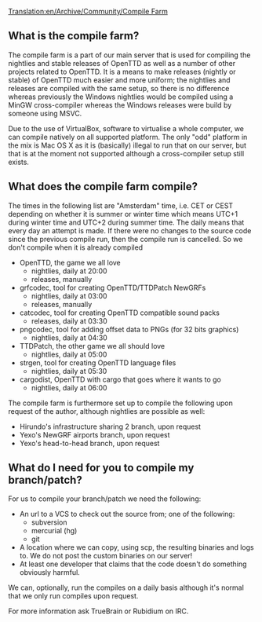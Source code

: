 [[Translation:en/Archive/Community/Compile Farm]]
{{en/Outdated|This page is partially accurate, but some details are outdated since the move to GitHub and a revised compile farm.}}

==What is the compile farm?==
The compile farm is a part of our main server that is used for compiling the nightlies and stable releases of OpenTTD as well as a number of other projects related to OpenTTD. It is a means to make releases (nightly or stable) of OpenTTD much easier and more uniform; the nightlies and releases are compiled with the same setup, so there is no difference whereas previously the Windows nightlies would be compiled using a MinGW cross-compiler whereas the Windows releases were build by someone using MSVC.

Due to the use of VirtualBox, software to virtualise a whole computer, we can compile natively on all supported platform. The only "odd" platform in the mix is Mac OS X as it is (basically) illegal to run that on our server, but that is at the moment not supported although a cross-compiler setup still exists.

==What does the compile farm compile?==
The times in the following list are "Amsterdam" time, i.e. CET or CEST depending on whether it is summer or winter time which means UTC+1 during winter time and UTC+2 during summer time.
The daily means that every day an attempt is made. If there were no changes to the source code since the previous compile run, then the compile run is cancelled. So we don't compile when it is already compiled

*OpenTTD, the game we all love
**nightlies, daily at 20:00
**releases, manually
*grfcodec, tool for creating OpenTTD/TTDPatch NewGRFs
**nightlies, daily at 03:00
**releases, manually
*catcodec, tool for creating OpenTTD compatible sound packs
**releases, daily at 03:30
*pngcodec, tool for adding offset data to PNGs (for 32 bits graphics)
**nightlies, daily at 04:30
*TTDPatch, the other game we all should love
**nightlies, daily at 05:00
*strgen, tool for creating OpenTTD language files
**nightlies, daily at 05:30
*cargodist, OpenTTD with cargo that goes where it wants to go
**nightlies, daily at 06:00

The compile farm is furthermore set up to compile the following upon request of the author, although nightlies are possible as well:
*Hirundo's infrastructure sharing 2 branch, upon request
*Yexo's NewGRF airports branch, upon request
*Yexo's head-to-head branch, upon request

==What do I need for you to compile my branch/patch?==
For us to compile your branch/patch we need the following:
*An url to a VCS to check out the source from; one of the following:
**subversion
**mercurial (hg)
**git
*A location where we can copy, using scp, the resulting binaries and logs to. We do not post the custom binaries on our server!
*At least one developer that claims that the code doesn't do something obviously harmful.
We can, optionally, run the compiles on a daily basis although it's normal that we only run compiles upon request.

For more information ask TrueBrain or Rubidium on IRC.